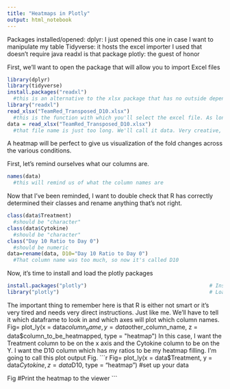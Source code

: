 ```yaml
---
title: "Heatmaps in Plotly"
output: html_notebook
---
```

Packages installed/opened:
  dplyr: I just opened this one in case I want to manipulate my table
  Tidyverse: it hosts the excel importer I used that doesn't require java
    readxl is that package
  plotly: the guest of honor
  


First, we'll want to open the package that will allow you to import Excel files
```r
library(dplyr)
library(tidyverse)
install.packages("readxl")
  #this is an alternative to the xlsx package that has no outside dependencies such as JAVA
library("readxl")
read_xlsx("TeamRed_Transposed_D10.xlsx")
  #this is the function with which you'll select the excel file. As long as it is in your working director, it will find it.
data = read_xlsx("TeamRed_Transposed_D10.xlsx")
  #that file name is just too long. We'll call it data. Very creative, I know.
```
 A heatmap will be perfect to give us visualization of the fold changes across the various conditions.

First, let's remind ourselves what our columns are.
```r
names(data) 
  #this will remind us of what the column names are
```
Now that I've been reminded, I want to double check that R has correctly determined their classes and rename anything that's not right.
```r
class(data$Treatment)
  #should be "character"
class(data$Cytokine)
  #should be "character"
class("Day 10 Ratio to Day 0")
  #should be numeric
data=rename(data, D10="Day 10 Ratio to Day 0")
  #That column name was too much, so now it's called D10

```

Now, it's time to install and load the plotly packages
```r
install.packages("plotly")                                        # Install plotly package
library("plotly")                                                 # Load plotly package

```
The important thing to remember here is that R is either not smart or it's very tired and needs very direct instructions. Just like me. 
We'll have to tell it which dataframe to look in and which axes will plot which column names.
Fig= plot_ly(x = data$column_name, y = data$other_column_name, z = data$column_to_be_heatmapped, type = "heatmap")
In this case, I want the Treatment column to be on the x axis and the Cytokine column to be on the Y. I want the D10 column which has my ratios to be my heatmap filling.
I'm going to call this plot output Fig.
```r
Fig= plot_ly(x = data$Treatment, y = data$Cytokine, z = data$D10, type = "heatmap")
  #set up your data
  
Fig
  #Print the heatmap to the viewer
```


